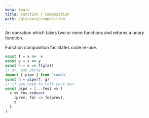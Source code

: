 ```yaml
---
menu: learn
title: Function | Composition
path: /glossary/composition
---
```



<Def of="Composition" parent="Function"/>

An operation which takes two or more functions and returns a unary function.

Function composition facilitates code re-use.

```js
const f = x =>  x
const g = x => y
const h = x => f(g(x))
// or, es6 style:
import { pipe } from 'ramda'
const h = pipe(f, g)
// if you need to roll your own
const pipe = (...fns) => (
  x => fns.reduce(
    (prev, fn) => fn(prev),
    x
  )
)
```
